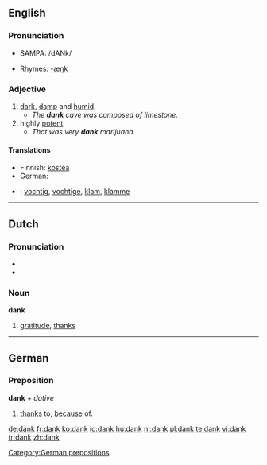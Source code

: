 {{see|Dank}}

==English==

===Pronunciation===
*{{US}} SAMPA: /dANk/
*Rhymes: [[Rhymes:English:-æŋk|-æŋk]]

===Adjective===
{{en-adj|dank|er}}

# [[dark]], [[damp]] and [[humid]].
#*''The '''dank''' cave was composed of limestone.''
# highly [[potent]]
#*''That was very '''dank''' marijuana.''

====Translations====
{{trans-top|dark, damp and humid}}
*Finnish: [[kostea]]
* German: {{t+|de|feucht}}
{{trans-mid}}
{{trans-bottom}}

{{trans-top|highly potent}}
{{trans-mid}}
{{trans-bottom}}

{{checktrans-top}}
*{{ttbc|Dutch}}: [[vochtig]], [[vochtige]], [[klam]], [[klamme]]
{{checktrans-mid}}
{{checktrans-bottom}}

----

==Dutch==

===Pronunciation===
* {{IPA|[dɑŋk]|lang=nl}}
* {{audio|Nl-dank.ogg|audio}}

===Noun===
'''dank''' {{m}}

# [[gratitude]], [[thanks]]

----

==German==
===Preposition===
'''dank''' + ''dative''

#[[thanks]] to, [[because]] of.

[[Category:German prepositions]]

[[de:dank]]
[[fr:dank]]
[[ko:dank]]
[[io:dank]]
[[hu:dank]]
[[nl:dank]]
[[pl:dank]]
[[te:dank]]
[[vi:dank]]
[[tr:dank]]
[[zh:dank]]